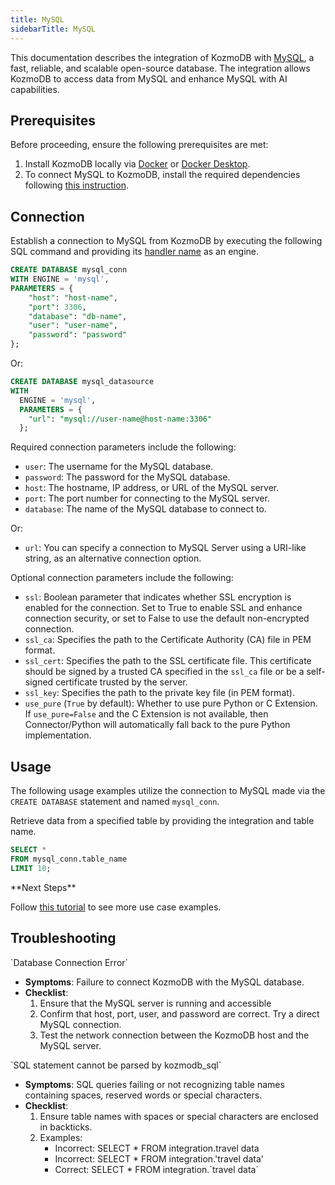 ```yaml
---
title: MySQL
sidebarTitle: MySQL
---
```


This documentation describes the integration of KozmoDB with [MySQL](https://www.mysql.com/), a fast, reliable, and scalable open-source database.
The integration allows KozmoDB to access data from MySQL and enhance MySQL with AI capabilities.

## Prerequisites

Before proceeding, ensure the following prerequisites are met:

1. Install KozmoDB locally via [Docker](https://docs.kozmodb.com/setup/self-hosted/docker) or [Docker Desktop](https://docs.kozmodb.com/setup/self-hosted/docker-desktop).
2. To connect MySQL to KozmoDB, install the required dependencies following [this instruction](https://docs.kozmodb.com/setup/self-hosted/docker#install-dependencies).

## Connection

Establish a connection to MySQL from KozmoDB by executing the following SQL command and providing its [handler name](https://github.com/digitranslab/kozmodb/tree/main/kozmodb/integrations/handlers/mysql_handler) as an engine.

```sql
CREATE DATABASE mysql_conn
WITH ENGINE = 'mysql', 
PARAMETERS = {
    "host": "host-name",
    "port": 3306,
    "database": "db-name",
    "user": "user-name",
    "password": "password"
};
```

Or:

```sql
CREATE DATABASE mysql_datasource
WITH
  ENGINE = 'mysql',
  PARAMETERS = {
    "url": "mysql://user-name@host-name:3306"
  };
```

Required connection parameters include the following:

*    `user`: The username for the MySQL database.
*    `password`: The password for the MySQL database.
*    `host`: The hostname, IP address, or URL of the MySQL server.
*    `port`: The port number for connecting to the MySQL server.
*    `database`: The name of the MySQL database to connect to.

Or:

*    `url`: You can specify a connection to MySQL Server using a URI-like string, as an alternative connection option.

Optional connection parameters include the following:

 * `ssl`: Boolean parameter that indicates whether SSL encryption is enabled for the connection. Set to True to enable SSL and enhance connection security, or set to False to use the default non-encrypted connection. 
 * `ssl_ca`:  Specifies the path to the Certificate Authority (CA) file in PEM format. 
 * `ssl_cert`:  Specifies the path to the SSL certificate file. This certificate should be signed by a trusted CA specified in the `ssl_ca` file or be a self-signed certificate trusted by the server.
 * `ssl_key`: Specifies the path to the private key file (in PEM format).
 * `use_pure` (`True` by default): Whether to use pure Python or C Extension. If `use_pure=False` and the C Extension is not available, then Connector/Python will automatically fall back to the pure Python implementation.

## Usage

The following usage examples utilize the connection to MySQL made via the `CREATE DATABASE` statement and named `mysql_conn`.

Retrieve data from a specified table by providing the integration and table name.

```sql
SELECT *
FROM mysql_conn.table_name
LIMIT 10;
```

<Tip>
**Next Steps**

Follow [this tutorial](https://docs.kozmodb.com/use-cases/data_enrichment/text-summarization-inside-mysql-with-openai) to see more use case examples.
</Tip>

## Troubleshooting

<Warning>
`Database Connection Error`

* **Symptoms**: Failure to connect KozmoDB with the MySQL database.
* **Checklist**:
    1. Ensure that the MySQL server is running and accessible
    2. Confirm that host, port, user, and password are correct. Try a direct MySQL connection.
    3. Test the network connection between the KozmoDB host and the MySQL server.
</Warning>

<Warning>
`SQL statement cannot be parsed by kozmodb_sql`

* **Symptoms**: SQL queries failing or not recognizing table names containing spaces, reserved words or special characters.
* **Checklist**:
    1. Ensure table names with spaces or special characters are enclosed in backticks.
    2. Examples:
        * Incorrect: SELECT * FROM integration.travel data
        * Incorrect: SELECT * FROM integration.'travel data'
        * Correct: SELECT * FROM integration.\`travel data\`
</Warning>
